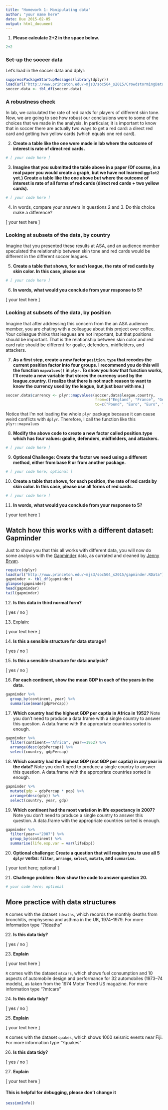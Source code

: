 ```yaml
---
title: "Homework 1: Manipulating data"
author: "your name here"
date: Due 2015-02-05
output: html_document
---
```


(@) **Please calculate 2+2 in the space below.**

```r
2+2
```

### Set-up the soccer data

Let's load in the soccer data and dplyr:

```r
suppressPackageStartupMessages(library(dplyr))
load(url("http://www.princeton.edu/~mjs3/soc504_s2015/CrowdstormingDataJuly1st.RData"))
soccer.data <- tbl_df(soccer.data)
```

### A robustness check 

In lab, we calculated the rate of red cards for players of different skin tone.  Now, we are going to see how robust our conclusions were to some of the choices that we made in the analysis.  In particular, it is important to know that in soccer there are actually two ways to get a red card: a direct red card and getting two yellow cards (which equals one red card).

(@directreds) **Create a table like the one were made in lab where the outcome of interest is rate of direct red cards.**

```r
# [ your code here ]
```

(@allreds) **Imagine that you submitted the table above in a paper (Of course, in a real paper you would create a graph, but we have not learned `ggplot2` yet.) Create a table like the one above but where the outcome of interest is rate of all forms of red cards (direct red cards + two yellow cards).**

```r
# [ your code here ]
```

(@) In words, compare your answers in questions @directreds and @allreds.  Do this choice make a difference?

[ your text here ]

### Looking at subsets of the data, by country

Imagine that you presented these results at ASA, and an audience member speculated the relationship between skin tone and red cards would be different in the different soccer leagues.

(@byleague) **Create a table that shows, for each league, the rate of red cards by skin color.  In this case, please use **

```r
# [ your code here ]
```

(@) **In words, what would you conclude from your response to @byleague?**

[ your text here ]

### Looking at subsets of the data, by position

Imagine that after addressing this concern from the an ASA audience member, you are chating with a colleague about this project over coffee.  Your colleague thinks that leagues are not important, but that positions should be important.  That is the relationship between skin color and red card rate should be different for goalie, defenders, midfielders, and attackers.

(@) **As a first step, create a new factor `position.type` that recodes the current position factor into four groups.  I recommend you do this will the function `mapvalues()` in `plyr`.  To show you how that function works, I'll create a new variable that stores the currency used by the league.country. (I realize that there is not much reason to want to know the currency used by the league, but just bear with me.)**

```r
soccer.data$currency <- plyr::mapvalues(soccer.data$league.country,
                                        from=c("England", "France", "Germany", "Spain"), 
                                        to=c("Pound", "Euro", "Euro", "Euro")) 
```

Notice that I'm not loading the whole `plyr` package because it can cause weird conflicts with `dplyr`.  Therefore, I call the function like this `plyr::mapvalues`

(@) **Modify the above code to create a new factor called position.type which has four values: goalie, defenders, midfielders, and attackers.**

```r
# [ your code here ]
```

(@) **Optional Challenge: Create the factor we need using a different method, either from base R or from another package.**

```r
# [ your code here; optional ]
```


(@byposition) **Create a table that shows, for each position, the rate of red cards by skin color.  In this case, please use all forms of red cards.**

```r
# [ your code here ]
```

(@) **In words, what would you conclude from your response to @byleague?**

[ your text here ]

## Watch how this works with a different dataset: Gapminder

Just to show you that this all works with different data, you will now do some analysis with the [Gapminder](http://www.gapminder.org/) data, as currated and cleaned by [Jenny Bryan](https://github.com/jennybc/gapminder).

```r
require(dplyr)
load(url("http://www.princeton.edu/~mjs3/soc504_s2015/gapminder.RData"))
gapminder <- tbl_df(gapminder)
glimpse(gapminder)
head(gapminder)
tail(gapminder)
```

(@) **Is this data in third normal form?**

[ yes / no ]

(@) Explain:

[ your text here ]

(@) **Is this a sensible structure for data storage?**

[ yes / no ]

(@) **Is this a sensible structure for data analysis?**

[ yes / no ]

(@) **For each continent, show the mean GDP in each of the years in the data.**

```r
gapminder %>% 
  group_by(continent, year) %>%
  summarise(mean(gdpPercap))
```

(@) **Which country had the highest GDP per captia in Africa in 1952?**  Note you don't need to produce a data.frame with a single country to answer this question.  A data.frame with the appropriate countries sorted is enough.

```r
gapminder %>%
  filter(continent=="Africa", year==1952) %>%
  arrange(desc(gdpPercap)) %>%
  select(country, gdpPercap)
```

(@) **Which country had the highest GDP (not GDP per captia) in any year in the data?**  Note you don't need to produce a single country to answer this question.  A data.frame with the appropriate countries sorted is enough.

```r
gapminder %>%
  mutate(gdp = gdpPercap * pop) %>%
  arrange(desc(gdp)) %>%
  select(country, year, gdp)
```

(@) **Which continent had the most variation in life expectancy in 2007?** Note you don't need to produce a single country to answer this question.  A data.frame with the appropriate countries sorted is enough.

```r
gapminder %>%
  filter(year=="2007") %>%
  group_by(continent) %>%
  summarise(life.exp.var = var(lifeExp))
```

(@openq) **Optional challenge: Create a question that will require you to use all 5 `dplyr` verbs: `filter`, `arrange`, `select`, `mutate`, and `summarise`.**

[ your text here; optional ]

(@) **Challenge problem: Now show the code to answer question @openq.**

```r
# your code here; optional
```

## More practice with data structures

`R` comes with the dataset `ldeaths`, which records the monthly deaths from bronchitis, emphysema and asthma in the UK, 1974–1979.  For more information type "?ldeaths"

(@) **Is this data tidy?**

[ yes / no ]

(@) **Explain**

[ your text here ]

`R` comes with the dataset `mtcars`, which shows fuel consumption and 10 aspects of automobile design and performance for 32 automobiles (1973–74 models), as taken from the 1974 Motor Trend US magazine.  For more information type "?mtcars"

(@) **Is this data tidy?**

[ yes / no ]

(@) **Explain**

[ your text here ]

`R` comes with the dataset `quakes`, which shows 1000 seismic events near Fiji.  For more information type "?quakes"

(@) **Is this data tidy?**

[ yes / no ]

(@) **Explain**

[ your text here ]

#### This is helpful for debugging, please don't change it

```r
sessionInfo()
```


